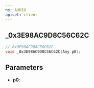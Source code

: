 ```yaml
---
ns: AUDIO
apiset: client
---
```

## _0x3E98AC9D8C56C62C

```c
// 0x3E98AC9D8C56C62C
void _0x3E98AC9D8C56C62C(Any p0);
```


## Parameters
* **p0**: